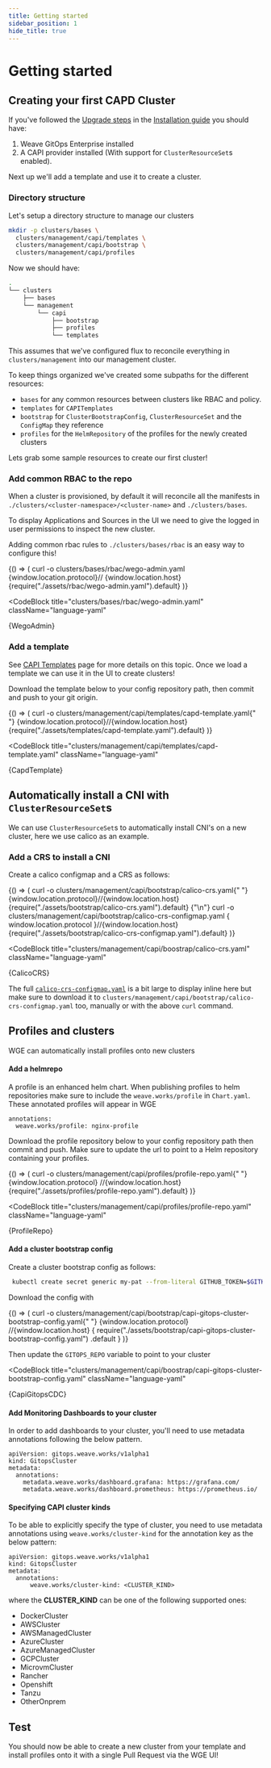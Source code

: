 ```yaml
---
title: Getting started
sidebar_position: 1
hide_title: true
---
```



# Getting started <TierLabel tiers="enterprise" />

## Creating your first CAPD Cluster

If you've followed the [Upgrade steps](installation.mdx#weave-gitops-enterprise) in the [Installation guide](installation.mdx) you should have:

1. Weave GitOps Enterprise installed
2. A CAPI provider installed (With support for `ClusterResourceSet`s enabled).

Next up we'll add a template and use it to create a cluster.

### Directory structure

Let's setup a directory structure to manage our clusters

```bash
mkdir -p clusters/bases \
  clusters/management/capi/templates \
  clusters/management/capi/bootstrap \
  clusters/management/capi/profiles
```

Now we should have:

```bash
.
└── clusters
    ├── bases
    └── management
        └── capi
            ├── bootstrap
            ├── profiles
            └── templates
```

This assumes that we've configured flux to reconcile everything in `clusters/management` into our management cluster.

To keep things organized we've created some subpaths for the different resources:

- `bases` for any common resources between clusters like RBAC and policy.
- `templates` for `CAPITemplates`
- `bootstrap` for `ClusterBootstrapConfig`, `ClusterResourceSet` and the `ConfigMap` they reference
- `profiles` for the `HelmRepository` of the profiles for the newly created clusters

Lets grab some sample resources to create our first cluster!

### Add common RBAC to the repo

When a cluster is provisioned, by default it will reconcile all the manifests in `./clusters/<cluster-namespace>/<cluster-name>` and `./clusters/bases`.

To display Applications and Sources in the UI we need to give the logged in user permissions to inspect the new cluster.

Adding common rbac rules to `./clusters/bases/rbac` is an easy way to configure this!


<BrowserOnly>
  {() => (
    <CodeBlock className="language-bash">
      curl -o clusters/bases/rbac/wego-admin.yaml {window.location.protocol}//
      {window.location.host}
      {require("./assets/rbac/wego-admin.yaml").default}
    </CodeBlock>
  )}
</BrowserOnly>

<CodeBlock
  title="clusters/bases/rbac/wego-admin.yaml"
  className="language-yaml"
>
  {WegoAdmin}
</CodeBlock>

### Add a template

See [CAPI Templates](templates.mdx) page for more details on this topic. Once we load a template we can use it in the UI to create clusters!


Download the template below to your config repository path, then commit and push to your git origin.

<BrowserOnly>
  {() => (
    <CodeBlock className="language-bash">
      curl -o clusters/management/capi/templates/capd-template.yaml{" "}
      {window.location.protocol}//{window.location.host}
      {require("./assets/templates/capd-template.yaml").default}
    </CodeBlock>
  )}
</BrowserOnly>

<CodeBlock
  title="clusters/management/capi/templates/capd-template.yaml"
  className="language-yaml"
>
  {CapdTemplate}
</CodeBlock>

## Automatically install a CNI with `ClusterResourceSet`s

We can use `ClusterResourceSet`s to automatically install CNI's on a new cluster, here we use calico as an example.

### Add a CRS to install a CNI

Create a calico configmap and a CRS as follows:


<BrowserOnly>
  {() => (
    <CodeBlock className="language-bash">
      curl -o clusters/management/capi/bootstrap/calico-crs.yaml{" "}
      {window.location.protocol}//{window.location.host}
      {require("./assets/bootstrap/calico-crs.yaml").default}
      {"\n"}
      curl -o clusters/management/capi/bootstrap/calico-crs-configmap.yaml {
        window.location.protocol
      }//{window.location.host}
      {require("./assets/bootstrap/calico-crs-configmap.yaml").default}
    </CodeBlock>
  )}
</BrowserOnly>

<CodeBlock
  title="clusters/management/capi/boostrap/calico-crs.yaml"
  className="language-yaml"
>
  {CalicoCRS}
</CodeBlock>

The full [`calico-crs-configmap.yaml`](./assets/bootstrap/calico-crs-configmap.yaml) is a bit large to display inline here but make sure to download it to `clusters/management/capi/bootstrap/calico-crs-configmap.yaml` too, manually or with the above `curl` command.

## Profiles and clusters

WGE can automatically install profiles onto new clusters

#### Add a helmrepo


A profile is an enhanced helm chart. When publishing profiles to helm repositories make sure to include the `weave.works/profile` in `Chart.yaml`. These annotated profiles will appear in WGE

```
annotations:
  weave.works/profile: nginx-profile
```

Download the profile repository below to your config repository path then commit and push. Make sure to update the url to point to a Helm repository containing your profiles.

<BrowserOnly>
  {() => (
    <CodeBlock className="language-bash">
      curl -o clusters/management/capi/profiles/profile-repo.yaml{" "}
      {window.location.protocol}
      //{window.location.host}
      {require("./assets/profiles/profile-repo.yaml").default}
    </CodeBlock>
  )}
</BrowserOnly>

<CodeBlock
  title="clusters/management/capi/profiles/profile-repo.yaml"
  className="language-yaml"
>
  {ProfileRepo}
</CodeBlock>

#### Add a cluster bootstrap config

Create a cluster bootstrap config as follows:

```bash
 kubectl create secret generic my-pat --from-literal GITHUB_TOKEN=$GITHUB_TOKEN
```


Download the config with

<BrowserOnly>
  {() => (
    <CodeBlock className="language-bash">
      curl -o
      clusters/management/capi/bootstrap/capi-gitops-cluster-bootstrap-config.yaml{" "}
      {window.location.protocol}
      //{window.location.host}
      {
        require("./assets/bootstrap/capi-gitops-cluster-bootstrap-config.yaml")
          .default
      }
    </CodeBlock>
  )}
</BrowserOnly>

Then update the `GITOPS_REPO` variable to point to your cluster

<CodeBlock
  title="clusters/management/capi/boostrap/capi-gitops-cluster-bootstrap-config.yaml"
  className="language-yaml"
>
  {CapiGitopsCDC}
</CodeBlock>

#### Add Monitoring Dashboards to your cluster

In order to add dashboards to your cluster, you'll need to use metadata annotations following the below pattern.

```
apiVersion: gitops.weave.works/v1alpha1
kind: GitopsCluster
metadata:
  annotations:
    metadata.weave.works/dashboard.grafana: https://grafana.com/
    metadata.weave.works/dashboard.prometheus: https://prometheus.io/
```

#### Specifying CAPI cluster kinds

To be able to explicitly specify the type of cluster, you need to use metadata annotations using `weave.works/cluster-kind` for the annotation key as the below pattern:

```
apiVersion: gitops.weave.works/v1alpha1
kind: GitopsCluster
metadata:
  annotations:
      weave.works/cluster-kind: <CLUSTER_KIND>
```
where the **CLUSTER_KIND** can be one of the following supported ones:
  - DockerCluster
  - AWSCluster
  - AWSManagedCluster
  - AzureCluster
  - AzureManagedCluster
  - GCPCluster
  - MicrovmCluster
  - Rancher
  - Openshift
  - Tanzu
  - OtherOnprem

## Test

You should now be able to create a new cluster from your template and install profiles onto it with a single Pull Request via the WGE UI!
